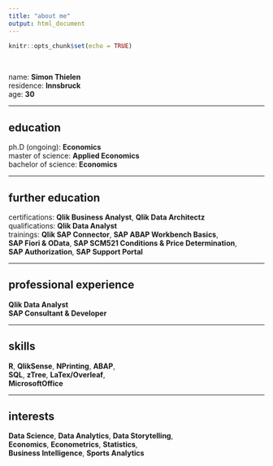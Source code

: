 ```yaml
---
title: "about me"
output: html_document
---
```


```r
knitr::opts_chunk$set(echo = TRUE)
```

<br>

name: **Simon Thielen**  
residence: **Innsbruck**  
age: **30**  

*****************************************************

## education
ph.D (ongoing): **Economics**  
master of science: **Applied Economics**  
bachelor of science: **Economics**  

*****************************************************

## further education
certifications: **Qlik Business Analyst**, **Qlik Data Architectz**  
qualifications: **Qlik Data Analyst**  
trainings: **Qlik SAP Connector**, **SAP ABAP Workbench Basics**,  
 **SAP Fiori & OData**, **SAP SCM521 Conditions & Price Determination**,  
 **SAP Authorization**, **SAP Support Portal**

*****************************************************

## professional experience
**Qlik Data Analyst**  
**SAP Consultant & Developer**  

*****************************************************

## skills
**R**, **QlikSense**, **NPrinting**, **ABAP**,  
**SQL**, **zTree**, **LaTex/Overleaf**,  
**MicrosoftOffice**  

*****************************************************

## interests

**Data Science**, **Data Analytics**, **Data Storytelling**,  
**Economics**, **Econometrics**, **Statistics**,  
**Business Intelligence**, **Sports Analytics**  
